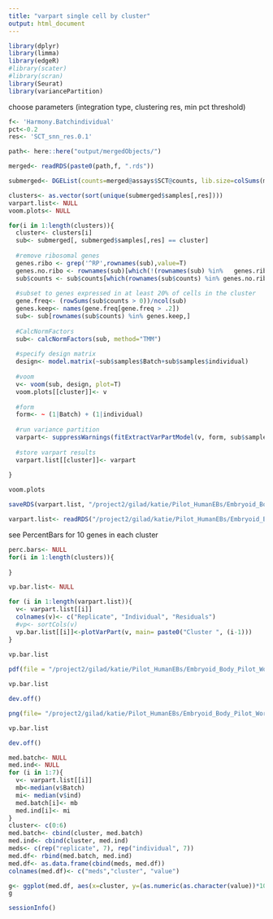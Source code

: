 ```yaml
---
title: "varpart single cell by cluster"
output: html_document
---
```



```r
library(dplyr)
library(limma)
library(edgeR)
#library(scater)
#library(scran)
library(Seurat)
library(variancePartition)
```

choose parameters (integration type, clustering res, min pct threshold)
```r
f<- 'Harmony.Batchindividual'
pct<-0.2
res<- 'SCT_snn_res.0.1'
```

```r
path<- here::here("output/mergedObjects/")

merged<- readRDS(paste0(path,f, ".rds"))
```


```r
submerged<- DGEList(counts=merged@assays$SCT@counts, lib.size=colSums(merged@assays$SCT@counts), samples=merged@meta.data)
```


```r
clusters<- as.vector(sort(unique(submerged$samples[,res])))
varpart.list<- NULL
voom.plots<- NULL

for(i in 1:length(clusters)){
  cluster<- clusters[i]
  sub<- submerged[, submerged$samples[,res] == cluster]
  
  #remove ribosomal genes
  genes.ribo <- grep('^RP',rownames(sub),value=T)
  genes.no.ribo <- rownames(sub)[which(!(rownames(sub) %in%   genes.ribo))]
  sub$counts <- sub$counts[which(rownames(sub$counts) %in% genes.no.ribo),]
  
  #subset to genes expressed in at least 20% of cells in the cluster
  gene.freq<- (rowSums(sub$counts > 0))/ncol(sub)
  genes.keep<- names(gene.freq[gene.freq > .2])
  sub<- sub[rownames(sub$counts) %in% genes.keep,]
  
  #CalcNormFactors
  sub<- calcNormFactors(sub, method="TMM")
  
  #specify design matrix
  design<- model.matrix(~sub$samples$Batch+sub$samples$individual)
  
  #voom
  v<- voom(sub, design, plot=T)
  voom.plots[[cluster]]<- v
  
  #form
  form<- ~ (1|Batch) + (1|individual)
  
  #run variance partition
  varpart<- suppressWarnings(fitExtractVarPartModel(v, form, sub$samples, useWeights=TRUE, quiet=TRUE, showWarnings = FALSE))
  
  #store varpart results
  varpart.list[[cluster]]<- varpart
  
}

voom.plots
```

```r
saveRDS(varpart.list, "/project2/gilad/katie/Pilot_HumanEBs/Embryoid_Body_Pilot_Workflowr/output/VarPart.ByCluster.Res0.1.rds")
```

```r
varpart.list<- readRDS("/project2/gilad/katie/Pilot_HumanEBs/Embryoid_Body_Pilot_Workflowr/output/VarPart.ByCluster.Res0.1.rds")
```



see PercentBars for 10 genes in each cluster

```r
perc.bars<- NULL
for(i in 1:length(clusters)){
  
}


```



```r
vp.bar.list<- NULL

for (i in 1:length(varpart.list)){
  v<- varpart.list[[i]]
  colnames(v)<- c("Replicate", "Individual", "Residuals")
  #vp<- sortCols(v)
  vp.bar.list[[i]]<-plotVarPart(v, main= paste0("Cluster ", (i-1)))
}
  
vp.bar.list
```

```r
pdf(file = "/project2/gilad/katie/Pilot_HumanEBs/Embryoid_Body_Pilot_Workflowr/output/pdfs/VarPart_scresByCluster_res0.1.pdf")

vp.bar.list

dev.off()
```

```r
png(file= "/project2/gilad/katie/Pilot_HumanEBs/Embryoid_Body_Pilot_Workflowr/output/figs/VarPart_scresByCluster_res0.1.png", width= 7.5, height=7.5, units= "in", res= 1080)

vp.bar.list

dev.off()
```

```r
med.batch<- NULL
med.ind<- NULL
for (i in 1:7){
  v<- varpart.list[[i]]
  mb<-median(v$Batch)
  mi<- median(v$ind)
  med.batch[i]<- mb
  med.ind[i]<- mi
}
cluster<- c(0:6)
med.batch<- cbind(cluster, med.batch)
med.ind<- cbind(cluster, med.ind)
meds<- c(rep("replicate", 7), rep("individual", 7))
med.df<- rbind(med.batch, med.ind)
med.df<- as.data.frame(cbind(meds, med.df))
colnames(med.df)<- c("meds","cluster", "value")
```

```r
g<- ggplot(med.df, aes(x=cluster, y=(as.numeric(as.character(value))*100), fill=meds)) +geom_col(position="dodge") +ylim(0,100)  +xlab("cluster (resolution 0.1)")+ylab("Median % variance explained")+theme(legend.title = element_blank())
g
```

```r
sessionInfo()
```

